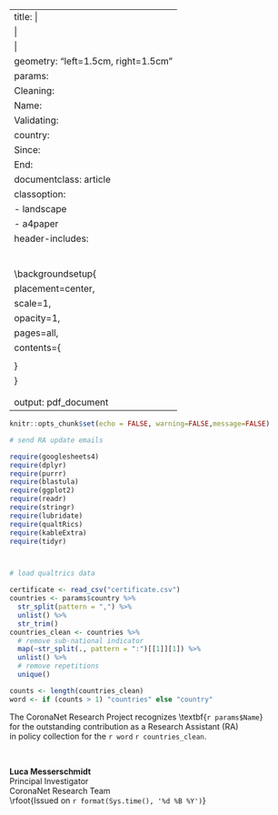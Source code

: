 
---
title: |
  | \vspace{-2cm} \fontfamily{qhv}\fontsize{50}{100}\selectfont {\color{cngray} \lsstyle \textbf{CERTIFICATE}}
  | \vspace{0.5cm} \fontsize{30}{40}\selectfont {\color{cngray} \lsstyle \textbf{OF APPRECIATION}}
geometry: "left=1.5cm, right=1.5cm"
params:
  Cleaning: 
  Name: 
  Validating: 
  country: 
  Since:
  End:
documentclass: article
classoption: 
  - landscape
  - a4paper
header-includes:
  \usepackage{background}
  \usepackage{float}
  \usepackage{fancyhdr}
  \usepackage{xcolor}
  \usepackage{microtype}
  \pagenumbering{gobble}
  \backgroundsetup{
  placement=center,
  scale=1,
  opacity=1,
  pages=all,
  contents={
  \includegraphics[width=\paperwidth,height=\paperheight]{../../../docs/img/8.png}
  }
  }
  \definecolor{cngray}{RGB}{80, 80, 80}
  \definecolor{cntext}{RGB}{45, 45, 45}
output: pdf_document
---
\addtolength{\headheight}{2.0cm}
\pagestyle{fancyplain}
\fancyhf{}
\chead{\includegraphics[height=2cm]{../../../docs/img/header_wide.png}} 
\renewcommand{\headrulewidth}{0pt} 
```r
knitr::opts_chunk$set(echo = FALSE, warning=FALSE,message=FALSE)

# send RA update emails

require(googlesheets4)
require(dplyr)
require(purrr)
require(blastula)
require(ggplot2)
require(readr)
require(stringr)
require(lubridate)
require(qualtRics)
require(kableExtra)
require(tidyr)



# load qualtrics data 

certificate <- read_csv("certificate.csv")
countries <- params$country %>%
  str_split(pattern = ",") %>%
  unlist() %>%
  str_trim()
countries_clean <- countries %>%
  # remove sub-national indicator
  map(~str_split(., pattern = ":")[[1]][1]) %>%
  unlist() %>%
  # remove repetitions
  unique()

counts <- length(countries_clean)
word <- if (counts > 1) "countries" else "country"

```
<style>
body {
text-align: justify}
</style>

\vspace{1cm}

\fontfamily{qhv}\fontsize{15}{4}\selectfont
\setlength{\baselineskip}{0.7cm}

\color{cntext}
The CoronaNet Research Project recognizes \textbf{`r params$Name`}  
for the outstanding contribution as a Research Assistant (RA)    
in policy collection for the `r word` `r countries_clean`.  

\vspace{1cm}

\includegraphics[width=0.15\columnwidth]{../../../docs/img/unterschrift_LM.png}\vspace{-0.9cm}  
\makebox[1.5in]{\hrulefill}  

\fontsize{12}{4}\selectfont
\vspace{0.3cm}
\setlength{\baselineskip}{0.5cm}
**Luca Messerschmidt**  
Principal Investigator  
CoronaNet Research Team
<br>
\lfoot{\fontsize{8}{4}\selectfont \fontfamily{qhv}\selectfont Learn more about the CoronaNet project on \url{https://coronanet-project.org/}}
\rfoot{\fontsize{12}{4}\selectfont \fontfamily{qhv}\selectfont Issued on `r format(Sys.time(), '%d %B %Y')`}